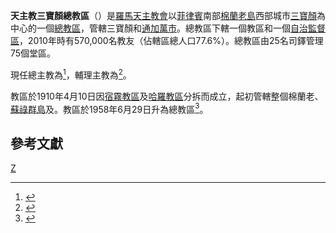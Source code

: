 {{Multiple issues|
{{Primarysources|time=2020-03-21T22:44:56+00:00}}
{{Refimprove|time=2020-03-21T22:44:56+00:00}}
}}
{{Infobox Roman Catholic diocese
|Roman Catholic Diocese of = 天主教三寶顏總教區
|Latin name of diocese = Archidioecesis Zamboangensis
|border = catholic
|image = 
|caption = 聖母無原罪主教座堂
|coat_of_arms = [[File:Coat_of_arms_of_the_Archdiocese_of_Zamboanga.svg|175px]]
|coat_of_arms_caption = 總教區牧徽
|location = [[菲律賓|菲律賓]]
|territory = 
|population = 570,000
|rite = [[罗马礼|罗马礼]]
|patron =
|province = 三寶顏
|established = 1910年
|cathedral = [[三寶顏主教座堂|聖母無原罪主教座堂]]
|co-cathedral =
|leadership = 總主教
|website = 
|pope = {{incumbent pope}}
|metropolitan = {{link-en|羅慕洛·T·德拉克魯斯|Romulo T. Dela Cruz}}
|coadjutor archbishop = 
|auxiliary = {{link-de|梅瑟·庫埃瓦斯|Moises Cuevas|梅瑟·M·庫埃瓦斯}}
|emeritus = 
|map = [[File:RC_Archdiocese_of_Zamboanga.png|250px]]
|map_caption = 總教區管轄圖
}}

'''天主教三寶顏總教區'''（{{lang-la|Archidioecesis Zamboangensis}}）是[[羅馬天主教會|羅馬天主教會]]以[[菲律賓|菲律賓]]南部[[棉蘭老島|棉蘭老島]]西部城市[[三寶顏|三寶顏]]為中心的一個[[總教區|總教區]]，管轄三寶顏和[[通加萬市|通加萬市]]。總教區下轄一個教區和一個[[自治監督區|自治監督區]]，2010年時有570,000名教友（佔轄區總人口77.6%）。總教區由25名司鐸管理75個堂區。

現任總主教為{{link-en|羅慕洛·T·德拉克魯斯|Romulo T. Dela Cruz}}<ref>{{cite press release |title=RINUNCE E NOMINE, 15.03.2014 |url=https://press.vatican.va/content/salastampa/it/bollettino/pubblico/2014/03/15/0179/00385.html |publisher=Sala Stampa della Santa Sede |accessdate=2020-03-21 |archiveurl=https://web.archive.org/web/20200321222513/https://press.vatican.va/content/salastampa/it/bollettino/pubblico/2014/03/15/0179/00385.html |archivedate=2020-03-21 |language=it |date=2014-03-15 |dead-url=no }}</ref>，輔理主教為{{link-de|梅瑟·庫埃瓦斯|Moises Cuevas|梅瑟·M·庫埃瓦斯}}<ref>{{cite press release |title=Resignations and Appointments, 19.03.2020 |url=https://press.vatican.va/content/salastampa/en/bollettino/pubblico/2020/03/19/200319a.html |publisher=Holy See Press Office |accessdate=2020-03-21 |archiveurl=https://web.archive.org/web/20200321143731/https://press.vatican.va/content/salastampa/en/bollettino/pubblico/2020/03/19/200319a.html |archivedate=2020-03-21 |language=en |date=2020-03-19 |dead-url=no }}</ref>。

教區於1910年4月10日因[[天主教宿霧總教區|宿霧教區]]及[[天主教哈羅總教區|哈羅教區]]分拆而成立，起初管轄整個棉蘭老、[[蘇祿群島|蘇祿群島]]及{{link-en|馬蓬|Mapun|卡加延蘇祿島}}。教區於1958年6月29日升為總教區<ref>{{cite book |title=ACTA APOSTOLICAE SEDIS |series=III |volume=I |year=1959 |publisher=Typis Polyglottis Vaticanis |pages=99-100 |url=https://www.vatican.va/archive/aas/documents/AAS-51-1959-ocr.pdf |accessdate=2020-03-21 |archiveurl=https://web.archive.org/web/20200321221638/https://www.vatican.va/archive/aas/documents/AAS-51-1959-ocr.pdf |archivedate=2020-03-21 |language=la |dead-url=no }}</ref>。

==參考文獻==
{{reflist}}

{{菲律賓天主教教區}}
[[Category:菲律賓天主教教區|Z]]